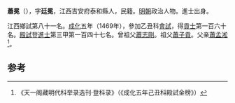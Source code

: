 '''蕭冕'''（{{bd|1440年||？}}），字'''廷冕'''，江西吉安府泰和縣人，民籍。[[明朝|明朝]]政治人物。進士出身。

江西鄉試第八十一名。[[成化|成化]]五年（1469年），參加乙丑科[[會試|會試]]，得[[貢士|貢士]]第一百六十名。[[殿試|殿試]]登[[進士|進士]]第三甲第一百四十七名。曾祖父[[蕭志剛|蕭志剛]]。祖父[[蕭子貢|蕭子貢]]。父亲[[蕭孟淞|蕭孟淞]]<ref>《天一阁藏明代科举录选刊·登科录》（《成化五年己丑科殿試金榜》）</ref>。

==参考==
{{reflist}}
{{明朝人物小作品}}
{{成化五年己丑科殿試金榜}}